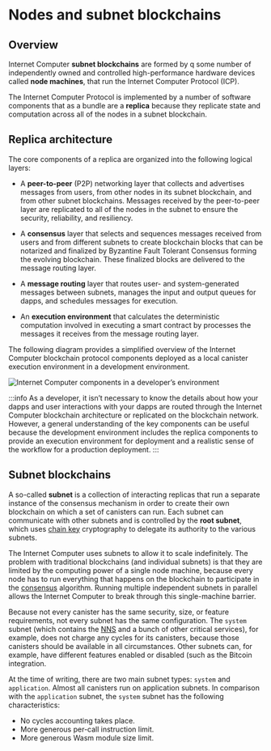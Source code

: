 # Nodes and subnet blockchains

## Overview

Internet Computer **subnet blockchains** are formed by q some number of independently owned and controlled high-performance hardware devices called **node machines**, that run the Internet Computer Protocol (ICP).

The Internet Computer Protocol is implemented by a number of software components that as a bundle are a **replica** because they replicate state and computation across all of the nodes in a subnet blockchain.

## Replica architecture

The core components of a replica are organized into the following logical layers:

-   A **peer-to-peer** (P2P) networking layer that collects and advertises messages from users, from other nodes in its subnet blockchain, and from other subnet blockchains. Messages received by the peer-to-peer layer are replicated to all of the nodes in the subnet to ensure the security, reliability, and resiliency.

-   A **consensus** layer that selects and sequences messages received from users and from different subnets to create blockchain blocks that can be notarized and finalized by Byzantine Fault Tolerant Consensus forming the evolving blockchain. These finalized blocks are delivered to the message routing layer.

-   A **message routing** layer that routes user- and system-generated messages between subnets, manages the input and output queues for dapps, and schedules messages for execution.

-   An **execution environment** that calculates the deterministic computation involved in executing a smart contract by processes the messages it receives from the message routing layer.

The following diagram provides a simplified overview of the Internet Computer blockchain protocol components deployed as a local canister execution environment in a development environment.

![Internet Computer components in a developer’s environment](_attachments/SDK-protocol-local-overview.svg)

:::info
As a developer, it isn’t necessary to know the details about how your dapps and user interactions with your dapps are routed through the Internet Computer blockchain architecture or replicated on the blockchain network. However, a general understanding of the key components can be useful because the development environment includes the replica components to provide an execution environment for deployment and a realistic sense of the workflow for a production deployment.
:::

## Subnet blockchains

A so-called **subnet** is a collection of interacting replicas that run a separate instance of the consensus mechanism in order to create their own blockchain on which a set of canisters can run. Each subnet can communicate with other subnets and is controlled by the **root subnet**, which uses [chain key](/docs/current/concepts/glossary#chain-key) cryptography to delegate its authority to the various subnets.

The Internet Computer uses subnets to allow it to scale indefinitely. The problem with traditional blockchains (and individual subnets) is that they are limited by the computing power of a single node machine, because every node has to run everything that happens on the blockchain to participate in the [consensus](/docs/current/concepts/glossary#consensus) algorithm. Running multiple independent subnets in parallel allows the Internet Computer to break through this single-machine barrier.

Because not every canister has the same security,  size, or feature requirements, not every subnet has the same configuration. The `system` subnet (which contains the [NNS](/docs/current/concepts/glossary#network-nervous-system-nns) and a bunch of other critical services), for example, does not charge any cycles for its canisters, because those canisters should be available in all circumstances. Other subnets can, for example, have different features enabled or disabled (such as the Bitcoin integration.

At the time of writing, there are two main subnet types: `system` and `application`. Almost all canisters run on application subnets. In comparison with the `application` subnet, the `system` subnet has the following characteristics:
- No cycles accounting takes place.
- More generous per-call instruction limit.
- More generous Wasm module size limit.
